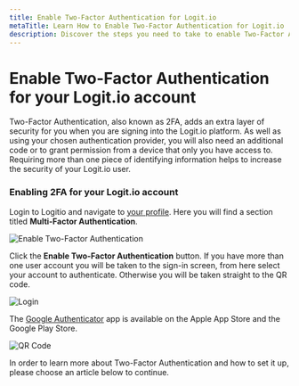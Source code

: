 ```yaml
---
title: Enable Two-Factor Authentication for Logit.io
metaTitle: Learn How to Enable Two-Factor Authentication for Logit.io
description: Discover the steps you need to take to enable Two-Factor Authentication for your Logit.io account in this helpful article.
---
```


# Enable Two-Factor Authentication for your Logit.io account

Two-Factor Authentication, also known as 2FA, adds an extra layer of security for 
you when you are signing into the Logit.io platform. As well as using your chosen 
authentication provider, you will also need an additional code or to grant permission 
from a device that only you have access to. Requiring more than one piece of 
identifying information helps to increase the security of your Logit.io user.

### Enabling 2FA for your Logit.io account

Login to Logitio and navigate to [your profile](https://dashboard.logit.io/settings/profile). 
Here you will find a section titled __Multi-Factor Authentication__.

![Enable Two-Factor Authentication](@/images/help/account-access/enable-2fa.png)

Click the __Enable Two-Factor Authentication__ button. If you have more than one user account you will be taken to the 
sign-in screen, from here select your account to authenticate. Otherwise you will be taken straight to the QR code.

![Login](@/images/help/account-access/login.png)

The [Google Authenticator](https://play.google.com/store/apps/details?id=com.auth0.guardian) app 
is available on the Apple App Store and the Google Play Store.

![QR Code](@/images/help/account-access/qr-code.png)

In order to learn more about Two-Factor Authentication and how to set it up, 
please choose an article below to continue.